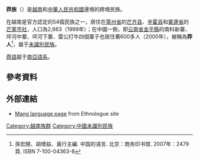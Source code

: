 {{Infobox Ethnic group|
|group=莽族<br>Mảng
|poptime= 約3000
|region1        ={{VIE}}[[萊州省|萊州省]]、[[奠邊省|奠邊省]]
|pop1           = 2,663（1999年）
|region2        ={{CHN}}[[云南省|云南省]][[金平縣|金平縣]]
|pop2           = 約600（2000年）
|rels= 傳統宗教、[[佛教|佛教]]
|langs= [[莽語|莽語]]
|related= [[克木族|克木族]]、[[德昂族|德昂族]]
}}

'''莽族'''（{{vie|v=Người Mảng}}）是[[越南|越南]]和[[中華人民共和國|中華人民共和國]]邊境的跨境民族。

在越南是官方認定的54個民族之一，居住在[[萊州省|萊州省]]的[[芒齐县|芒齐县]]、[[辛霍县|辛霍县]]和[[奠邊省|奠邊省]]的[[芒莱市社|芒莱市社]]，人口為2,663（1999年）；在中國一側，即[[云南省|云南省]][[金平縣|金平縣]]的南科新寨、坪河中寨、坪河下寨、雷公打牛四個寨子也居住著600多人（2000年），被稱為'''莽人'''<ref name="zhongguodeyuyan">{{zh}}孫宏開、胡增益、黃行主編. 中国的语言. 北京：商务印书馆. 2007年：2479頁. ISBN 7-100-04363-8</ref>，屬于[[中國未識別民族|未識別民族]]。

[[莽語|莽語]]屬于[[南亞語系|南亞語系]]。

==參考資料==
{{reflist}}

==外部連結==
*[http://www.ethnologue.com/show_language.asp?code=zng Mang language page] {{Wayback|url=http://www.ethnologue.com/show_language.asp?code=zng |date=20120912132452 }} from Ethnologue site

{{越南民族}}
{{中华民族}}
{{Yunnan topics}}

[[Category:越南族群|Category:越南族群]]
[[Category:中國未識別民族|Category:中國未識別民族]]